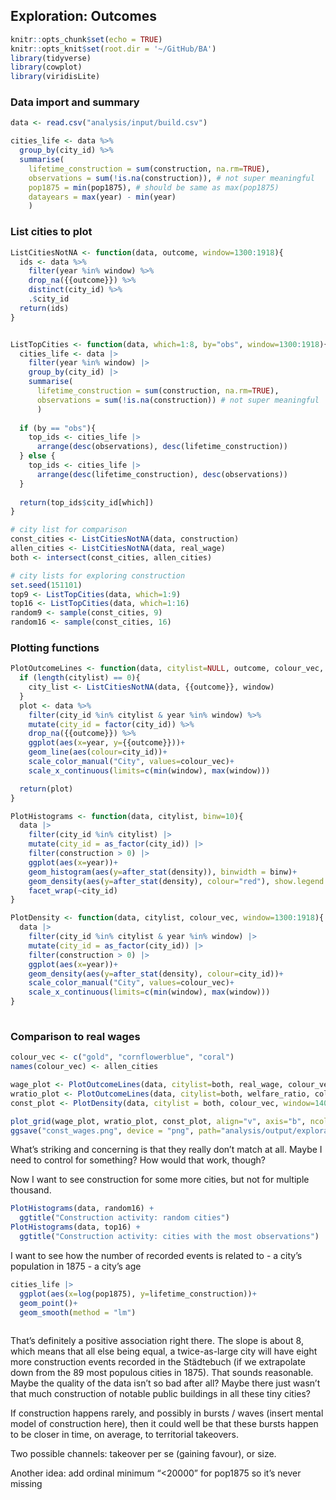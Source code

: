 ## Exploration: Outcomes

```r
knitr::opts_chunk$set(echo = TRUE)
knitr::opts_knit$set(root.dir = '~/GitHub/BA')
library(tidyverse)
library(cowplot)
library(viridisLite)
```

### Data import and summary

```r
data <- read.csv("analysis/input/build.csv")

cities_life <- data %>% 
  group_by(city_id) %>% 
  summarise(
    lifetime_construction = sum(construction, na.rm=TRUE),
    observations = sum(!is.na(construction)), # not super meaningful
    pop1875 = min(pop1875), # should be same as max(pop1875)
    datayears = max(year) - min(year)
    )

```

### List cities to plot

```r
ListCitiesNotNA <- function(data, outcome, window=1300:1918){
  ids <- data %>% 
    filter(year %in% window) %>% 
    drop_na({{outcome}}) %>% 
    distinct(city_id) %>% 
    .$city_id
  return(ids)
}


ListTopCities <- function(data, which=1:8, by="obs", window=1300:1918){
  cities_life <- data |> 
    filter(year %in% window) |> 
    group_by(city_id) |> 
    summarise(
      lifetime_construction = sum(construction, na.rm=TRUE),
      observations = sum(!is.na(construction)) # not super meaningful
      )
  
  if (by == "obs"){
    top_ids <- cities_life |> 
      arrange(desc(observations), desc(lifetime_construction))
  } else {
    top_ids <- cities_life |> 
      arrange(desc(lifetime_construction), desc(observations))
  }
  
  return(top_ids$city_id[which])
}
```

```r
# city list for comparison
const_cities <- ListCitiesNotNA(data, construction)
allen_cities <- ListCitiesNotNA(data, real_wage)
both <- intersect(const_cities, allen_cities)

# city lists for exploring construction
set.seed(151101)
top9 <- ListTopCities(data, which=1:9)
top16 <- ListTopCities(data, which=1:16)
random9 <- sample(const_cities, 9)
random16 <- sample(const_cities, 16)

```

### Plotting functions

```r
PlotOutcomeLines <- function(data, citylist=NULL, outcome, colour_vec, window=1300:1918){
  if (length(citylist) == 0){
    city_list <- ListCitiesNotNA(data, {{outcome}}, window)
  }
  plot <- data %>% 
    filter(city_id %in% citylist & year %in% window) %>% 
    mutate(city_id = factor(city_id)) %>% 
    drop_na({{outcome}}) %>% 
    ggplot(aes(x=year, y={{outcome}}))+
    geom_line(aes(colour=city_id))+
    scale_color_manual("City", values=colour_vec)+
    scale_x_continuous(limits=c(min(window), max(window)))

  return(plot)
}

PlotHistograms <- function(data, citylist, binw=10){
  data |>
    filter(city_id %in% citylist) |> 
    mutate(city_id = as_factor(city_id)) |> 
    filter(construction > 0) |> 
    ggplot(aes(x=year))+
    geom_histogram(aes(y=after_stat(density)), binwidth = binw)+
    geom_density(aes(y=after_stat(density), colour="red"), show.legend = FALSE)+
    facet_wrap(~city_id)
}

PlotDensity <- function(data, citylist, colour_vec, window=1300:1918){
  data |>
    filter(city_id %in% citylist & year %in% window) |> 
    mutate(city_id = as_factor(city_id)) |> 
    filter(construction > 0) |> 
    ggplot(aes(x=year))+
    geom_density(aes(y=after_stat(density), colour=city_id))+
    scale_color_manual("City", values=colour_vec)+
    scale_x_continuous(limits=c(min(window), max(window)))
}
  
```


### Comparison to real wages

```r
colour_vec <- c("gold", "cornflowerblue", "coral")
names(colour_vec) <- allen_cities

wage_plot <- PlotOutcomeLines(data, citylist=both, real_wage, colour_vec, window=1400:1800)
wratio_plot <- PlotOutcomeLines(data, citylist=both, welfare_ratio, colour_vec, window=1400:1800)
const_plot <- PlotDensity(data, citylist = both, colour_vec, window=1400:1800)

plot_grid(wage_plot, wratio_plot, const_plot, align="v", axis="b", ncols=1)
ggsave("const_wages.png", device = "png", path="analysis/output/exploration")
```

What's striking and concerning is that they really don't match at all. Maybe I need to control for something? How would that work, though?

Now I want to see construction for some more cities, but not for multiple thousand.



```r

PlotHistograms(data, random16) +
  ggtitle("Construction activity: random cities")
PlotHistograms(data, top16) +
  ggtitle("Construction activity: cities with the most observations")

```

I want to see how the number of recorded events is related to
- a city's population in 1875
- a city's age

```r
cities_life |> 
  ggplot(aes(x=log(pop1875), y=lifetime_construction))+
  geom_point()+
  geom_smooth(method = "lm")
  
```

That's definitely a positive association right there. The slope is about 8, which means that all else being equal, a twice-as-large city will have eight more construction events recorded in the Städtebuch (if we extrapolate down from the 89 most populous cities in 1875). That sounds reasonable. Maybe the quality of the data isn't so bad after all? Maybe there just wasn't that much construction of notable public buildings in all these tiny cities?


If construction happens rarely, and possibly in bursts / waves (insert mental model of construction here), then it could well be that these bursts happen to be closer in time, on average, to territorial takeovers.

Two possible channels: takeover per se (gaining favour), or size.

Another idea: add ordinal minimum "<20000" for pop1875 so it's never missing